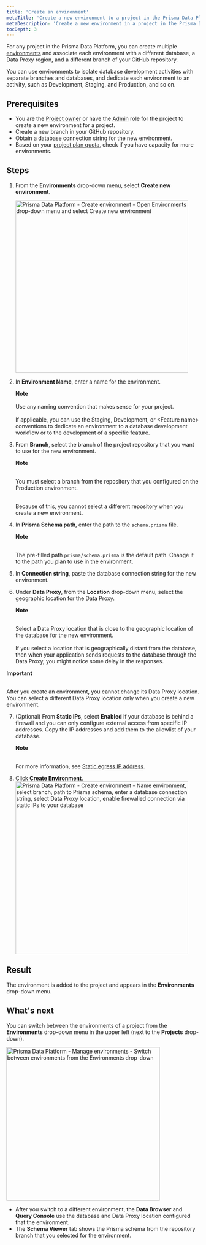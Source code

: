 ```yaml
---
title: 'Create an environment'
metaTitle: 'Create a new environment to a project in the Prisma Data Platform'
metaDescription: 'Create a new environment in a project in the Prisma Data Platform and associate it with a new branch, database, and Data Proxy region.'
tocDepth: 3
---
```


<TopBlock>

For any project in the Prisma Data Platform, you can create multiple [environments](/data-platform/environments) and associate each environment with a different database, a Data Proxy region, and a different branch of your GitHub repository.

You can use environments to isolate database development activities with separate branches and databases, and dedicate each environment to an activity, such as Development, Staging, and Production, and so on.

</TopBlock>

## Prerequisites

- You are the [Project owner](/data-platform/members/user-roles) or have the [Admin](/data-platform/members/user-roles) role for the project to create a new environment for a project.
- Create a new branch in your GitHub repository.
- Obtain a database connection string for the new environment.
- Based on your [project plan quota](/data-platform/billing/plans-and-quotas), check if you have capacity for more environments.

## Steps

1. From the **Environments** drop-down menu, select **Create new environment**.

   <img
     src="https://res.cloudinary.com/prismaio/image/upload/v1667204573/docs/pdp/environments/create-environment-01-environments-drop-down-select-create_lki1cm.png"
     alt="Prisma Data Platform - Create environment - Open Environments drop-down menu and select Create new environment"
     width="450px"
   />

2. In **Environment Name**, enter a name for the environment.

   <Admonition>

   **Note**<br /><br />
   Use any naming convention that makes sense for your project.<br /><br />
   If applicable, you can use the Staging, Development, or &lt;Feature name&gt; conventions to dedicate an environment to a database development workflow or to the development of a specific feature.

   </Admonition>

3. From **Branch**, select the branch of the project repository that you want to use for the new environment.

   <Admonition type="alert">

   **Note**<br /><br />

   You must select a branch from the repository that you configured on the Production environment.<br /><br />

   Because of this, you cannot select a different repository when you create a new environment.

   </Admonition>

4. In **Prisma Schema path**, enter the path to the `schema.prisma` file.

   <Admonition>

   **Note**<br /><br />

   The pre-filled path `prisma/schema.prisma` is the default path. Change it to the path you plan to use in the environment.

   </Admonition>

5. In **Connection string**, paste the database connection string for the new environment.
6. Under **Data Proxy**, from the **Location** drop-down menu, select the geographic location for the Data Proxy.

   <Admonition>

   **Note**<br /><br />

   Select a Data Proxy location that is close to the geographic location of the database for the new environment.<br /><br />
   If you select a location that is geographically distant from the database, then when your application sends requests to the database through the Data Proxy, you might notice some delay in the responses.

   </Admonition>
<Admonition type="alert">

   **Important**<br /><br />

   After you create an environment, you cannot change its Data Proxy location. You can select a different Data Proxy location only when you create a new environment.

   </Admonition>

7. (Optional) From **Static IPs**, select **Enabled** if your database is behind a firewall and you can only configure external access from specific IP addresses. Copy the IP addresses and add them to the allowlist of your database.

   <Admonition>

   **Note**<br /><br />

   For more information, see [Static egress IP address](/data-platform/static-ips).

   </Admonition>

8. Click **Create Environment**.
   <img
     src="https://res.cloudinary.com/prismaio/image/upload/v1668682477/docs/pdp/environments/create-environment-02-configure-environemnt-repo-branch-database-connection-string-data-proxy_phmwgu.png"
     alt="Prisma Data Platform - Create environment - Name environment, select branch, path to Prisma schema, enter a database connection string, select Data Proxy location, enable firewalled connection via static IPs to your database"
     width="450px"
   />

## Result

The environment is added to the project and appears in the **Environments** drop-down menu.

## What's next

You can switch between the environments of a project from the **Environments** drop-down menu in the upper left (next to the **Projects** drop-down).

<img
  src="https://res.cloudinary.com/prismaio/image/upload/v1667168529/docs/pdp/environments/manage-environments-default-environment_qor54q.png"
  alt="Prisma Data Platform - Manage environments - Switch between environments from the Environments drop-down"
  width="400px"
/>

- After you switch to a different environment, the **Data Browser** and **Query Console** use the database and Data Proxy location configured that the environment.
- The **Schema Viewer** tab shows the Prisma schema from the repository branch that you selected for the environment.
